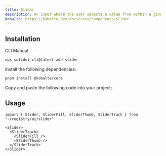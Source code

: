 ```yaml
---
title: Slider
description: An input where the user selects a value from within a given range.
kobalte: https://kobalte.dev/docs/core/components/slider
---
```


<ComponentPreview name="slider-demo" />

## Installation

<Tabs defaultValue="cli">

<TabsList>
  <TabsTrigger value="cli">CLI</TabsTrigger>
  <TabsTrigger value="manual">Manual</TabsTrigger>
</TabsList>

<TabsContent value="cli">

```bash
npx solidui-cli@latest add slider
```

</TabsContent>

<TabsContent value="manual">

<Steps>

<Step>Install the following dependencies: </Step>

```bash
pnpm install @kobalte/core
```

<Step>Copy and paste the following code into your project: </Step>

<ComponentSource name="slider" />

</Steps>

</TabsContent>

</Tabs>

## Usage

```tsx
import { Slider, SliderFill, SliderThumb, SliderTrack } from "~/registry/ui/slider"
```

```tsx
<Slider>
  <SliderTrack>
    <SliderFill />
    <SliderThumb />
  </SliderTrack>
</Slider>
```
